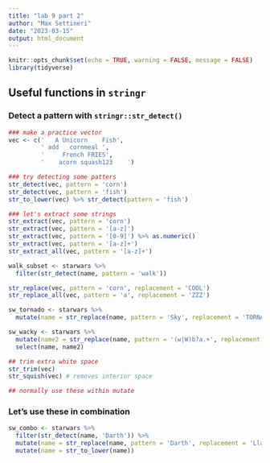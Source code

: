 ```yaml
---
title: "lab 9 part 2"
author: "Max Settineri"
date: "2023-03-15"
output: html_document
---
```


```r
knitr::opts_chunk$set(echo = TRUE, warning = FALSE, message = FALSE)
library(tidyverse)
```

## Useful functions in `stringr`

### Detect a pattern with `stringr::str_detect()`

```r
### make a practice vector
vec <- c('   A Unicorn    Fish',
         ' add   cornmeal ',
         '     French FRIES',
         '    acorn squash123    ')

### try detecting some patters
str_detect(vec, pattern = 'corn')
str_detect(vec, pattern = 'fish')
str_to_lower(vec) %>% str_detect(pattern = 'fish')

### let's extract some strings
str_extract(vec, pattern = 'corn')
str_extract(vec, pattern = '[a-z]')
str_extract(vec, pattern = '[0-9]') %>% as.numeric()
str_extract(vec, pattern = '[a-z]+')
str_extract_all(vec, pattern = '[a-z]+')
```

```r
walk_subset <- starwars %>% 
  filter(str_detect(name, pattern = 'walk'))

str_replace(vec, pattern = 'corn', replacement = 'COOL')
str_replace_all(vec, pattern = 'a', replacement = 'ZZZ')

sw_tornado <- starwars %>% 
  mutate(name = str_replace(name, pattern = 'Sky', replacement = 'TORNADO'))

sw_wacky <- starwars %>% 
  mutate(name2 = str_replace(name, pattern = '(w|W)b?a.+', replacement = 'WACKY')) %>% 
  select(name, name2)
```

```r
## trim extra white space
str_trim(vec) 
str_squish(vec) # removes interior space

## normally use these within mutate
```

### Let's use these in combination

```r
sw_combo <- starwars %>% 
  filter(str_detect(name, 'Darth')) %>% 
  mutate(name = str_replace(name, pattern = 'Darth', replacement = 'Llama')) %>% 
  mutate(name = str_to_lower(name))
```

